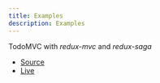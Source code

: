 ```yaml
---
title: Examples
description: Examples
---
```


TodoMVC with *redux-mvc* and *redux-saga*

- [Source](https://github.com/redux-mvc/core/tree/master/src/Examples)
- [Live](https://redux-mvc.github.io/core/todo-mvc#/)
